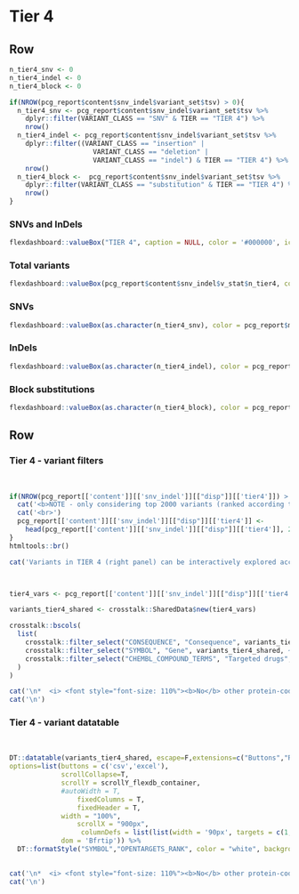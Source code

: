 Tier 4 {data-navmenu="SNVs and InDels"}
================================================================== 

Row
-------------------------------------

```r
n_tier4_snv <- 0
n_tier4_indel <- 0
n_tier4_block <- 0

if(NROW(pcg_report$content$snv_indel$variant_set$tsv) > 0){
  n_tier4_snv <- pcg_report$content$snv_indel$variant_set$tsv %>%
    dplyr::filter(VARIANT_CLASS == "SNV" & TIER == "TIER 4") %>% 
    nrow()
  n_tier4_indel <- pcg_report$content$snv_indel$variant_set$tsv %>% 
    dplyr::filter((VARIANT_CLASS == "insertion" | 
                     VARIANT_CLASS == "deletion" | 
                     VARIANT_CLASS == "indel") & TIER == "TIER 4") %>%
    nrow()
  n_tier4_block <-  pcg_report$content$snv_indel$variant_set$tsv %>% 
    dplyr::filter(VARIANT_CLASS == "substitution" & TIER == "TIER 4") %>% 
    nrow()
}

```

### SNVs and InDels

```r
flexdashboard::valueBox("TIER 4", caption = NULL, color = '#000000', icon = NULL)
```


### Total variants

```r
flexdashboard::valueBox(pcg_report$content$snv_indel$v_stat$n_tier4, color = pcg_report$metadata$color_value_box, icon = "fa-dna")
```

### SNVs

```r
flexdashboard::valueBox(as.character(n_tier4_snv), color = pcg_report$metadata$color_value_box, icon = "fa-dna")
```

### InDels

```r
flexdashboard::valueBox(as.character(n_tier4_indel), color = pcg_report$metadata$color_value_box, icon = "fa-dna")
```

### Block substitutions

```r
flexdashboard::valueBox(as.character(n_tier4_block), color = pcg_report$metadata$color_value_box, icon = "fa-dna")
```



Row
-----------------------------------------------------

### Tier 4 - variant filters {data-padding=15 data-width=250}

<br>

```r

if(NROW(pcg_report[['content']][['snv_indel']][["disp"]][['tier4']]) > 2000){
  cat('<b>NOTE - only considering top 2000 variants (ranked according to Open Targets phenotype association score) </b><br>',sep="\n")
  cat('<br>')
  pcg_report[['content']][['snv_indel']][["disp"]][['tier4']] <- 
    head(pcg_report[['content']][['snv_indel']][["disp"]][['tier4']], 2000)
}
htmltools::br()

cat('Variants in TIER 4 (right panel) can be interactively explored according to various criteria\n:')



tier4_vars <- pcg_report[['content']][['snv_indel']][["disp"]][['tier4']]

variants_tier4_shared <- crosstalk::SharedData$new(tier4_vars)

crosstalk::bscols(
  list(
    crosstalk::filter_select("CONSEQUENCE", "Consequence", variants_tier4_shared, ~CONSEQUENCE),
    crosstalk::filter_select("SYMBOL", "Gene", variants_tier4_shared, ~SYMBOL),
    crosstalk::filter_select("CHEMBL_COMPOUND_TERMS", "Targeted drugs", variants_tier4_shared, ~TARGETED_DRUGS)
  )
)


```


```r
cat('\n*  <i> <font style="font-size: 110%"><b>No</b> other protein-coding variants found.</font></i>', sep = '\n')
cat('\n')
```


### Tier 4 - variant datatable {data-padding=15}

<br>

```r

DT::datatable(variants_tier4_shared, escape=F,extensions=c("Buttons","Responsive"), 
options=list(buttons = c('csv','excel'), 
             scrollCollapse=T, 
             scrollY = scrollY_flexdb_container,
             #autoWidth = T, 
                 fixedColumns = T,
                 fixedHeader = T,
             width = "100%",
                 scrollX = "900px",
                  columnDefs = list(list(width = '90px', targets = c(1,2,3,4,5,6))),
             dom = 'Bfrtip')) %>%
  DT::formatStyle("SYMBOL","OPENTARGETS_RANK", color = "white", backgroundColor = DT::styleInterval(pcg_report[['content']][['report_display_config']][['opentargets_rank']][['breaks']], pcg_report[['content']][['report_display_config']][['opentargets_rank']][['colors']]))
  
```

```r
cat('\n*  <i> <font style="font-size: 110%"><b>No</b> other protein-coding variants found.</font></i>', sep = '\n')
cat('\n')
```

